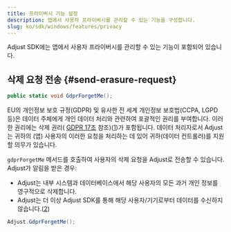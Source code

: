 ```yaml
---
title: 프라이버시 기능 설정
description: 앱에서 사용자 프라이버시를 관리할 수 있는 기능을 구성합니다.
slug: ko/sdk/windows/features/privacy
---
```


Adjust SDK에는 앱에서 사용자 프라이버시를 관리할 수 있는 기능이 포함되어 있습니다.

## 삭제 요청 전송 {#send-erasure-request}

<CodeBlock title="메서드 서명">

```cs
public static void GdprForgetMe();
```

</CodeBlock>

EU의 개인정보 보호 규정\(GDPR\) 및 유사한 전 세계 개인정보 보호법\(CCPA, LGPD 등\)은 데이터 주체에게 개인 데이터 처리와 관련하여 포괄적인 권리를 부여합니다. 이러한 권리에는 삭제 권리\( [GDPR 17조](https://gdpr.eu/article-17-right-to-be-forgotten/) 참조\)\([1](https://help.adjust.com/ko/article/gdpr#ref-1)\)가 포함됩니다. 데이터 처리자로서 Adjust는 귀하의 \(앱\) 사용자의 이러한 요청을 처리하는 데 있어 귀하\(데이터 컨트롤러\)를 지원할 의무가 있습니다.

`gdprForgetMe` 메서드를 호출하여 사용자의 삭제 요청을 Adjust로 전송할 수 있습니다. Adjust가 알림을 받은 경우:

-  Adjust는 내부 시스템과 데이터베이스에서 해당 사용자의 모든 과거 개인 정보를 영구적으로 삭제합니다.
-  Adjust는 더 이상 Adjust SDK를 통해 해당 사용자/기기로부터 데이터를 수신하지 않습니다.\([2](https://help.adjust.com/ko/article/gdpr#ref-2)\)

```cs
Adjust.GdprForgetMe();
```
